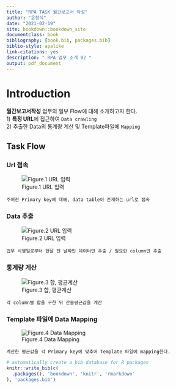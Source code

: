 --- 
title: "RPA TASK 월간보고서 작성"
author: "윤창식"
date: "2021-02-19"
site: bookdown::bookdown_site
documentclass: book
bibliography: [book.bib, packages.bib]
biblio-style: apalike
link-citations: yes
description: " RPA 업무 소개 02 "
output: pdf_document
---

# Introduction

**월간보고서작성** 업무의 일부 Flow에 대해 소개하고자 한다.  
  1) **특정 URL**에 접근하여 `Data crawling`  
  2) 추출한 Data의 통계량 계산 및 Template파일에 `Mapping`
 

## Task Flow

### Url 접속 

![Figure.1 URL 입력 ](./img/data_table.png){width=0.5%,height=0.5%}

```
주어진 Primary key에 대해, data table이 존재하는 url로 접속  

```


### Data 추출  

![Figure.2 URL 입력 ](./img/data_extract.PNG){width=0.5%,height=0.5%}

```
업무 시행일로부터 한달 전 날짜인 데이터만 추출 / 필요한 column만 추출 

```


### 통계량 계산  

![Figure.3 합, 평균계산 ](./img/statistics_table.PNG){width=0.5%,height=0.5%}

```
각 column별 합을 구한 뒤 산술평균값을 계산 

```

### Template 파일에 Data Mapping


![Figure.4 Data Mapping ](./img/template_mapping.PNG){width=0.5%,height=0.5%}

```
계산한 평균값을 각 Primary key에 맞추어 Template 파일에 mapping한다. 

```



```{r include=FALSE}
# automatically create a bib database for R packages
knitr::write_bib(c(
  .packages(), 'bookdown', 'knitr', 'rmarkdown'
), 'packages.bib')
```
